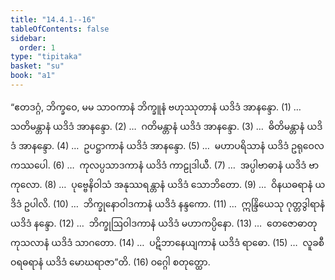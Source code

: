```yaml
---
title: "14.4.1--16"
tableOfContents: false
sidebar:
  order: 1
type: "tipitaka"
basket: "su"
book: "a1"
---
```



<DynamicBreadcrumb />

<Division number="219" book="a1">

<Paragraph number="305" book="a1">
“ဧတဒဂ္ဂံ, ဘိက္ခဝေ, မမ သာဝကာနံ ဘိက္ခူနံ ဗဟုဿုတာနံ ယဒိဒံ အာနန္ဒော. (1)
</Paragraph>

</Division>
<Division number="220" book="a1">

<Paragraph number="306" book="a1">
…  သတိမန္တာနံ ယဒိဒံ အာနန္ဒော. (2)
</Paragraph>

</Division>
<Division number="221" book="a1">

<Paragraph number="307" book="a1">
…  ဂတိမန္တာနံ ယဒိဒံ အာနန္ဒော. (3)
</Paragraph>

</Division>
<Division number="222" book="a1">

<Paragraph number="308" book="a1">
…  ဓိတိမန္တာနံ ယဒိဒံ အာနန္ဒော. (4)
</Paragraph>

</Division>
<Division number="223" book="a1">

<Paragraph number="309" book="a1">
…  ဥပဋ္ဌာကာနံ ယဒိဒံ အာနန္ဒော. (5)
</Paragraph>

</Division>
<Division number="224" book="a1">

<Paragraph number="310" book="a1">
…  မဟာပရိသာနံ ယဒိဒံ ဥရုဝေလကဿပေါ. (6)
</Paragraph>

</Division>
<Division number="225" book="a1">

<Paragraph number="311" book="a1">
…  ကုလပ္ပသာဒကာနံ ယဒိဒံ ကာဠုဒါယီ. (7)
</Paragraph>

</Division>
<Division number="226" book="a1">

<Paragraph number="312" book="a1">
…  အပ္ပါဗာဓာနံ ယဒိဒံ ဗာကုလော. (8)
</Paragraph>

</Division>
<Division number="227" book="a1">

<Paragraph number="313" book="a1">
…  ပုဗ္ဗေနိဝါသံ အနုဿရန္တာနံ ယဒိဒံ သောဘိတော. (9)
</Paragraph>

</Division>
<Division number="228" book="a1">

<Paragraph number="314" book="a1">
…  ဝိနယဓရာနံ ယဒိဒံ ဥပါလိ. (10)
</Paragraph>

</Division>
<Division number="229" book="a1">

<Paragraph number="315" book="a1">
…  ဘိက္ခုနောဝါဒကာနံ ယဒိဒံ နန္ဒကော. (11)
</Paragraph>

</Division>
<Division number="230" book="a1">

<Paragraph number="316" book="a1">
…  ဣန္ဒြိယေသု ဂုတ္တဒွါရာနံ ယဒိဒံ နန္ဒော. (12)
</Paragraph>

</Division>
<Division number="231" book="a1">

<Paragraph number="317" book="a1">
…  ဘိက္ခုဩဝါဒကာနံ ယဒိဒံ မဟာကပ္ပိနော. (13)
</Paragraph>

</Division>
<Division number="232" book="a1">

<Paragraph number="318" book="a1">
…  တေဇောဓာတုကုသလာနံ ယဒိဒံ သာဂတော. (14)
</Paragraph>

</Division>
<Division number="233" book="a1">

<Paragraph number="319" book="a1">
…  ပဋိဘာနေယျကာနံ ယဒိဒံ ရာဓော. (15)
</Paragraph>

</Division>
<Division number="234" book="a1">

<Paragraph number="320" book="a1">
…  လူခစီဝရဓရာနံ ယဒိဒံ မောဃရာဇာ”တိ. (16)

</Paragraph>
</Division>

<Paragraph number="321" type="center" book="a1">
ဝဂ္ဂေါ စတုတ္ထော.
</Paragraph>